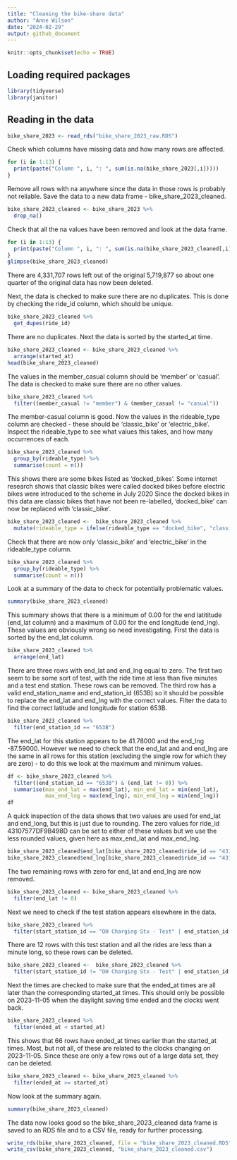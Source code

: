 ```yaml
---
title: "Cleaning the bike-share data"
author: "Anne Wilson"
date: "2024-02-29"
output: github_document
---
```


```r
knitr::opts_chunk$set(echo = TRUE)
```

## Loading required packages
```r
library(tidyverse)
library(janitor)
```
## Reading in the data
```r
bike_share_2023 <- read_rds("bike_share_2023_raw.RDS")
```

Check which columns have missing data and how many rows are affected.
```r
for (i in 1:13) {
  print(paste("Column ", i, ": ", sum(is.na(bike_share_2023[,i]))))
}
```
Remove all rows with na anywhere since the data in those rows is probably not reliable. Save the data to a new data frame - bike_share_2023_cleaned.
```r
bike_share_2023_cleaned <- bike_share_2023 %>% 
  drop_na()
```

Check that all the na values have been removed and look at the data frame.
```r
for (i in 1:13) {
  print(paste("Column ", i, ": ", sum(is.na(bike_share_2023_cleaned[,i]))))
}
glimpse(bike_share_2023_cleaned)
```

There are 4,331,707 rows left out of the original 5,719,877 so about one quarter of the original data has now been deleted.

Next, the data is checked to make sure there are no duplicates. This is done by checking the ride_id column, which should be unique.
```r
bike_share_2023_cleaned %>% 
  get_dupes(ride_id)
```

There are no duplicates. Next the data is sorted by the started_at time.
```r
bike_share_2023_cleaned <- bike_share_2023_cleaned %>%
  arrange(started_at)
head(bike_share_2023_cleaned)
```

The values in the member_casual column should be 'member' or 'casual'. The data is checked to make sure there are no other values.
```r
bike_share_2023_cleaned %>% 
  filter((member_casual != "member") & (member_casual != "casual"))
```

The member-casual column is good. Now the values in the rideable_type column are checked - these should be 'classic_bike' or 'electric_bike'.
Inspect the rideable_type to see what values this takes, and how many occurrences of each.
```r
bike_share_2023_cleaned %>% 
  group_by(rideable_type) %>% 
  summarise(count = n())
```

This shows there are some bikes listed as 'docked_bikes'. Some internet research shows that classic bikes were called docked bikes before electric bikes were introduced to the scheme in July 2020 Since the docked bikes in this data are classic bikes that have not been re-labelled, 'docked_bike' can now be replaced with 'classic_bike'.
```r
bike_share_2023_cleaned <-  bike_share_2023_cleaned %>% 
  mutate(rideable_type = ifelse(rideable_type == "docked_bike", "classic_bike", rideable_type))
```
Check that there are now only 'classic_bike' and 'electric_bike' in the rideable_type column.
```r
bike_share_2023_cleaned %>% 
  group_by(rideable_type) %>% 
  summarise(count = n())
```

Look at a summary of the data to check for potentially problematic values.
```r
summary(bike_share_2023_cleaned)
```

This summary shows that there is a minimum of 0.00 for the end latititude (end_lat column) and a maximum of 0.00 for the end longitude (end_lng). These values are obviously wrong so need investigating. First the data is sorted by the end_lat column.
```r
bike_share_2023_cleaned %>% 
  arrange(end_lat)
```

There are three rows with end_lat and end_lng equal to zero. The first two seem to be some sort of test, with the ride time at less than five minutes and a test end station. These rows can be removed. The third row has a valid end_station_name and end_station_id (653B) so it should be possible to replace the end_lat and end_lng with the correct values.
Filter the data to find the correct latitude and longitude for station 653B.
```r
bike_share_2023_cleaned %>% 
  filter(end_station_id == "653B")
```

The end_lat for this station appears to be 41.78000 and the end_lng -87.59000. However we need to check that the end_lat and and end_lng are the same in all rows for this station (excluding the single row for which they are zero) - to do this we look at the maximum and minimum values.

```r
df <- bike_share_2023_cleaned %>% 
  filter((end_station_id == "653B") & (end_lat != 0)) %>% 
  summarise(max_end_lat = max(end_lat), min_end_lat = min(end_lat),
            max_end_lng = max(end_lng), min_end_lng = min(end_lng))
df
```

A quick inspection of the data shows that two values are used for end_lat and end_long, but this is just due to rounding. The zero values for ride_id 43107577DF9B498D can be set to either of these values but we use the less rounded values, given here as max_end_lat and max_end_lng.
```r
bike_share_2023_cleaned$end_lat[bike_share_2023_cleaned$ride_id == "43107577DF9B498D"] <- df$max_end_lat[1]
bike_share_2023_cleaned$end_lng[bike_share_2023_cleaned$ride_id == "43107577DF9B498D"] <- df$max_end_lng[1]
```

The two remaining rows with zero for end_lat and end_lng are now removed.
```r
bike_share_2023_cleaned <- bike_share_2023_cleaned %>% 
  filter(end_lat != 0)
```

Next we need to check if the test station appears elsewhere in the data.
```r
bike_share_2023_cleaned %>% 
  filter(start_station_id == "OH Charging Stx - Test" | end_station_id == "OH Charging Stx - Test")
```

There are 12 rows with this test station and all the rides are less than a minute long, so these rows can be deleted.
```r
bike_share_2023_cleaned <-  bike_share_2023_cleaned %>% 
  filter(start_station_id != "OH Charging Stx - Test" | end_station_id != "OH Charging Stx - Test")
```

Next the times are checked to make sure that the ended_at times are all later than the corresponding started_at times. This should only be possible on 2023-11-05 when the daylight saving time ended and the clocks went back.
```r
bike_share_2023_cleaned %>% 
  filter(ended_at < started_at)
```

This shows that 66 rows have ended_at times earlier than the started_at times. Most, but not all, of these are related to the clocks changing on 2023-11-05. Since these are only a few rows out of a large data set, they can be deleted.
```r
bike_share_2023_cleaned <- bike_share_2023_cleaned %>% 
  filter(ended_at >= started_at)
```

Now look at the summary again.
```r
summary(bike_share_2023_cleaned)
```
The data now looks good so the bike_share_2023_cleaned data frame is saved to an RDS file and to a CSV file, ready for further processing.
```r
write_rds(bike_share_2023_cleaned, file = "bike_share_2023_cleaned.RDS")
write_csv(bike_share_2023_cleaned, "bike_share_2023_cleaned.csv")
```
